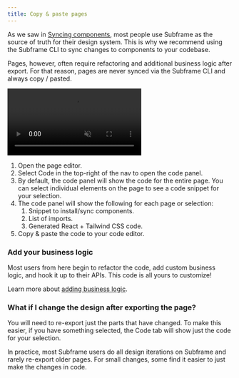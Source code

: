 ```yaml
---
title: Copy & paste pages
---
```


As we saw in [Syncing components](/syncing-components), most people use Subframe as the source of truth for their design system. This is why we recommend using the Subframe CLI to sync changes to components to your codebase.

Pages, however, often require refactoring and additional business logic after export. For that reason, pages are never synced via the Subframe CLI and always copy / pasted.

<video
  autoPlay
  muted
  loop
  playsInline
  controls
  className="w-full"
  src="/images/copy-paste-pages/copy-and-paste.webm"
/>

1. Open the page editor.
2. Select Code in the top-right of the nav to open the code panel.
3. By default, the code panel will show the code for the entire page. You can select individual elements on the page to see a code snippet for your selection.
4. The code panel will show the following for each page or selection:
    1. Snippet to install/sync components.
    2. List of imports.
    3. Generated React + Tailwind CSS code.
5. Copy & paste the code to your code editor.

### Add your business logic

Most users from here begin to refactor the code, add custom business logic, and hook it up to their APIs. This code is all yours to customize!

Learn more about [adding business logic](/adding-business-logic).

### What if I change the design after exporting the page?

You will need to re-export just the parts that have changed. To make this easier, if you have something selected, the Code tab will show just the code for your selection.

In practice, most Subframe users do all design iterations on Subframe and rarely re-export older pages. For small changes, some find it easier to just make the changes in code.